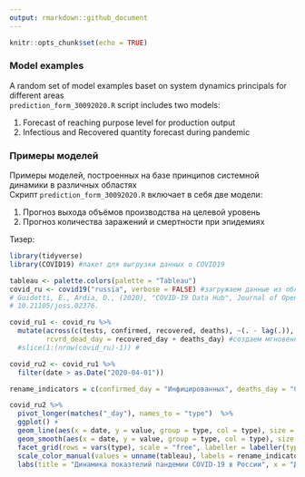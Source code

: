 ```yaml
---
output: rmarkdown::github_document
---
```


```r
knitr::opts_chunk$set(echo = TRUE)
```

### Model examples
A random set of model examples baset on system dynamics principals for different areas   
`prediction_form_30092020.R` script includes two models:

1. Forecast of reaching purpose level for production output 
2. Infectious and Recovered quantity forecast during pandemic

### Примеры моделей
Примеры моделей, построенных на базе принципов системной динамики в различных областях   
Скрипт `prediction_form_30092020.R` включает в себя две модели:

1. Прогноз выхода объёмов производства на целевой уровень 
2. Прогноз количества заражений и смертности при эпидемиях 


Тизер:  
```r

library(tidyverse)
library(COVID19) #пакет для выгрузки данных о COVID19

tableau <- palette.colors(palette = "Tableau")
covid_ru <- covid19("russia", verbose = FALSE) #загружаем данные из облака
# Guidotti, E., Ardia, D., (2020), "COVID-19 Data Hub", Journal of Open Source Software 5(51):2376, doi:
# 10.21105/joss.02376.

covid_ru1 <- covid_ru %>% 
  mutate(across(c(tests, confirmed, recovered, deaths), ~(. - lag(.)), .names = "{col}_day"),
         rcvrd_dead_day = recovered_day + deaths_day) #создаем мгновенные значения (на момент времени) из накопительных 
  #slice(1:(nrow(covid_ru)-1)) #

covid_ru2 <- covid_ru1 %>% 
  filter(date > as.Date("2020-04-01")) 

rename_indicators = c(confirmed_day = "Инфицированных", deaths_day = "Смертей", recovered_day = "Выздоровлений", tests_day = "Тестирований", rcvrd_dead_day = "Выздоровлений\nсмертей")

covid_ru2 %>% 
  pivot_longer(matches("_day"), names_to = "type")  %>% 
  ggplot() +
  geom_line(aes(x = date, y = value, group = type, col = type), size = 2, alpha = 0.6) + 
  geom_smooth(aes(x = date, y = value, group = type, col = type), size = 1, linetype = 5) +
  facet_grid(rows = vars(type), scale = "free", labeller = labeller(type = rename_indicators)) +
  scale_color_manual(values = unname(tableau), labels = rename_indicators) + 
  labs(title = "Динамика показтелий пандемии COVID-19 в России", x = "День", y = "Число наблюдений", col = "")
  
```

